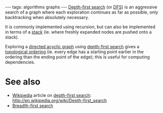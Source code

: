 ---
tags: algorithms graphs
---
[[Depth-first search]] (or [[DFS]]) is an aggressive search of a graph where each exploration continues as far as possible, only backtracking when absolutely necessary.

It is commonly implemented using recursion, but can also be implemented in terms of a [[stack]] (ie. where freshly expanded nodes are pushed onto a stack).

Exploring a [[directed acyclic graph]] using [[depth-first search]] gives a [[topological ordering]] (ie. every edge has a starting point earlier in the ordering than the ending point of the edge); this is useful for computing dependencies.

= See also =

* [[Wikipedia]] article on [[depth-first search]]: http://en.wikipedia.org/wiki/Depth-first_search
* [[Breadth-first search]]
